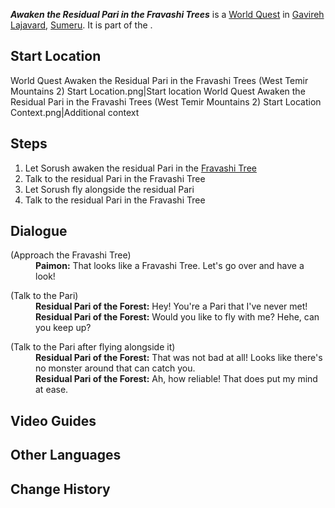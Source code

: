 {{Quest Infobox
|title         = Awaken the Residual Pari in the Fravashi Trees
|id            = 73314
|image         = World Quest Awaken the Residual Pari in the Fravashi Trees (West Temir Mountains 2).png
|type          = World
|chapter       = Pale Fire
|characters    = Paimon; Residual Pari of the Forest; Sorush; Traveler
|startLocation = West Temir Mountains, [[Girdle of the Sands]], [[Sumeru]]
|region        = Sumeru
|subregion     = Girdle of the Sands
|rewards       = Plume of Purifying Light*1
}}
'''''Awaken the Residual Pari in the Fravashi Trees''''' is a [[World Quest]] in [[Gavireh Lajavard]], [[Sumeru]]. It is part of the {{Quest|Pale Fire}}.

==Start Location==
<gallery>
World Quest Awaken the Residual Pari in the Fravashi Trees (West Temir Mountains 2) Start Location.png|Start location
World Quest Awaken the Residual Pari in the Fravashi Trees (West Temir Mountains 2) Start Location Context.png|Additional context
</gallery>

==Steps==
# Let Sorush awaken the residual Pari in the [[Fravashi Tree]]
# Talk to the residual Pari in the Fravashi Tree
# Let Sorush fly alongside the residual Pari
# Talk to the residual Pari in the Fravashi Tree

==Dialogue==
{{Quest Description|The residual Pari residing within the Fravashi Trees are still trapped in obsessions of the past. It seems that Sorush can awaken them...}}
{{Transclude|Awaken the Residual Pari in the Fravashi Trees (North Tunigi Hollow 1)|first meet|section=1}}
{{Dialogue Start}}
;(Approach the Fravashi Tree)
:'''Paimon:''' That looks like a Fravashi Tree. Let's go over and have a look!

;(Talk to the Pari)
:'''Residual Pari of the Forest:''' Hey! You're a Pari that I've never met!
:'''Residual Pari of the Forest:''' Would you like to fly with me? Hehe, can you keep up?

;(Talk to the Pari after flying alongside it)
:'''Residual Pari of the Forest:''' That was not bad at all! Looks like there's no monster around that can catch you.
:'''Residual Pari of the Forest:''' Ah, how reliable! That does put my mind at ease.
{{Dialogue End}}
{{Transclude|Awaken the Residual Pari in the Fravashi Trees (North Tunigi Hollow 1)|first clear|section=1}}

==Video Guides==
{{EVT
|video1   = https://youtu.be/g8002TCnkBs
|caption1 = Awaken the Residual Pari in the Fravashi Trees Guide
}}

==Other Languages==
{{Other Languages|Awaken the Residual Pari in the Fravashi Trees (North Tunigi Hollow 1)}}

==Change History==
{{Change History|3.6}}